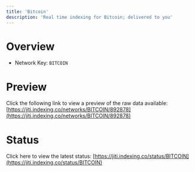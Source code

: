 ```yaml
---
title: 'Bitcoin'
description: 'Real time indexing for Bitcoin; delivered to you'
---
```


# Overview
- Network Key: `BITCOIN`

# Preview
Click the following link to view a preview of the raw data available: [https://jiti.indexing.co/networks/BITCOIN/892878](https://jiti.indexing.co/networks/BITCOIN/892878)

# Status
Click here to view the latest status: [https://jiti.indexing.co/status/BITCOIN](https://jiti.indexing.co/status/BITCOIN)
